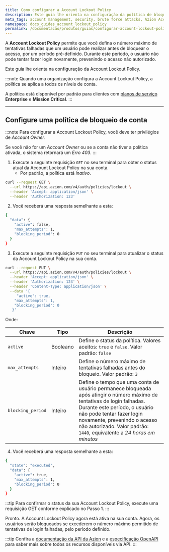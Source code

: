 ```yaml
---
title: Como configurar a Account Lockout Policy
description: Este guia lhe orienta na configuração da política de bloqueio de conta para proteger sua conta contra acesso não autorizado.
meta_tags: account management, security, brute force attacks, Azion Account Lockout Policy, política de bloqueio de conta
namespace: docs_guides_account_lockout_policy
permalink: /documentacao/produtos/guias/configurar-account-lockout-policy/
---
```



A **Account Lockout Policy** permite que você defina o número máximo de tentativas falhadas que um usuário pode realizar antes de bloquear o acesso, por um período pré-definido. Durante este período, o usuário não pode tentar fazer login novamente, prevenindo o acesso não autorizado.

Este guia lhe orienta na configuração da Account Lockout Policy.

<LinkButton link="/pt-br/documentacao/produtos/gestao-de-contas/account-lockout-policy/" label="Saiba mais sobre Account Lockout Policy" severity="secondary" target="_blank" />

:::note
Quando uma organização configura a Account Lockout Policy, a política se aplica a todos os níveis de conta.

A política está disponível por padrão para clientes com [planos de serviço](https://www.azion.com/pt-br/servicos-profissionais/) **Enterprise** e **Mission Critical**.
:::

---

## Configure uma política de bloqueio de conta

:::note
Para configurar a Account Lockout Policy, você deve ter privilégios de *Account Owner*.

Se você não for um *Account Owner* ou se a conta não tiver a política ativada, o sistema retornará um *Erro 403*.
:::

1. Execute a seguinte requisição `GET` no seu terminal para obter o status atual da Account Lockout Policy na sua conta.
    - Por padrão, a política está *inativo*.

```bash
curl --request GET \
  --url https://api.azion.com/v4/auth/policies/lockout \
  --header 'Accept: application/json' \
  --header 'Authorization: 123'
```

2. Você receberá uma resposta semelhante a esta:

```bash
{
  "data": {
    "active": false,
    "max_attempts": 1,
    "blocking_period": 0
  }
}
```

3. Execute a seguinte requisição `PUT` no seu terminal para atualizar o status da Account Lockout Policy na sua conta.

```bash
curl --request PUT \
  --url https://api.azion.com/v4/auth/policies/lockout \
  --header 'Accept: application/json' \
  --header 'Authorization: 123' \
  --header 'Content-Type: application/json' \
  --data '{
 	 "active": true,
  	"max_attempts": 1,
  	"blocking_period": 0
   }'
```

Onde: 

| Chave | Tipo | Descrição |
| ----------- | ----------- | ----------- |
| `active` | Booleano | Define o status da política. Valores aceitos: `true` e `false`. Valor padrão: `false` |
| `max_attempts` | Inteiro | Define o número máximo de tentativas falhadas antes do bloqueio. Valor padrão: `3` |
| `blocking_period` | Inteiro | Define o tempo que uma conta de usuário permanece bloqueada após atingir o número máximo de tentativas de login falhadas. Durante este período, o usuário não pode tentar fazer login novamente, prevenindo o acesso não autorizado. Valor padrão: `1440`, equivalente a *24 horas em minutos* |

4. Você receberá uma resposta semelhante a esta:

```bash
{
  "state": "executed",
  "data": {
    "active": true,
    "max_attempts": 1,
    "blocking_period": 0
  }
}
```

:::tip
Para confirmar o status da sua Account Lockout Policy, execute uma requisição GET conforme explicado no Passo 1.
:::

Pronto. A Account Lockout Policy agora está ativa na sua conta. Agora, os usuários serão bloqueados se excederem o número máximo permitido de tentativas de login falhadas, pelo período definido.

:::tip
Confira a [documentação da API da Azion](https://api.azion.com/) e a [especificação OpenAPI](https://github.com/aziontech/azionapi-openapi/) para saber mais sobre todos os recursos disponíveis via API.
:::